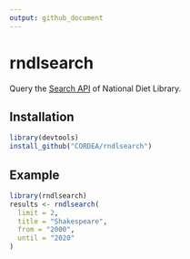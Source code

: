 ```yaml
---
output: github_document
---
```


# rndlsearch

Query the [Search API](https://iss.ndl.go.jp/information/outline/) of National Diet Library.

## Installation

``` r
library(devtools)
install_github("CORDEA/rndlsearch")
```

## Example

```r
library(rndlsearch)
results <- rndlsearch(
  limit = 2,
  title = "Shakespeare",
  from = "2000",
  until = "2020"
)
```
